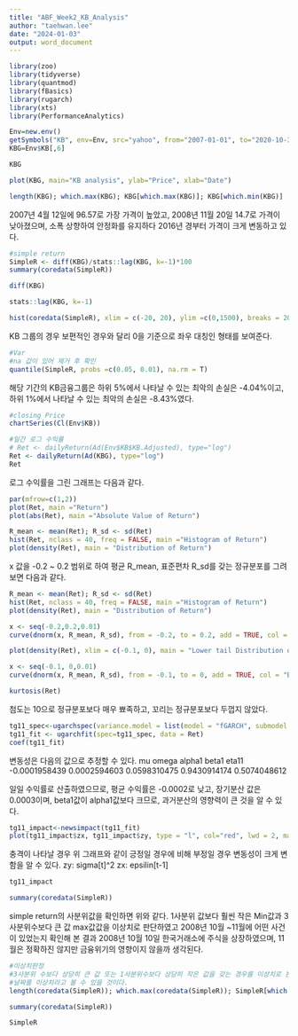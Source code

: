 ```yaml
---
title: "ABF_Week2_KB_Analysis"
author: "taehwan.lee"
date: "2024-01-03"
output: word_document
---
```


```r
library(zoo)
library(tidyverse)
library(quantmod)
library(fBasics)
library(rugarch)
library(xts)
library(PerformanceAnalytics)
```

```r
Env=new.env()
getSymbols("KB", env=Env, src="yahoo", from="2007-01-01", to="2020-10-30")
KBG=Env$KB[,6]
```

```r
KBG
```

```r
plot(KBG, main="KB analysis", ylab="Price", xlab="Date")
```
```r
length(KBG); which.max(KBG); KBG[which.max(KBG)]; KBG[which.min(KBG)]
```
2007년 4월 12일에 96.57로 가장 가격이 높았고, 2008년 11월 20일 14.7로 가격이 낮아졌으며, 소폭 상향하여 안정화를 유지하다 2016년 경부터 가격이 크게 변동하고 있다.

```r
#simple return
SimpleR <- diff(KBG)/stats::lag(KBG, k=-1)*100
summary(coredata(SimpleR))
```
```r
diff(KBG)
```

```r
stats::lag(KBG, k=-1)
```


```r
hist(coredata(SimpleR), xlim = c(-20, 20), ylim =c(0,1500), breaks = 20)
```
KB 그룹의 경우 보편적인 경우와 달리 0을 기준으로 좌우 대칭인 형태를 보여준다.

```r
#Var
#na 값이 있어 제거 후 확인
quantile(SimpleR, probs =c(0.05, 0.01), na.rm = T)
```
해당 기간의 KB금융그룹은 하위 5%에서 나타날 수 있는 최악의 손실은 -4.04%이고, 하위 1%에서 나타날 수 있는 최악의 손실은 -8.43%였다.



```r
#closing Price
chartSeries(Cl(Env$KB))
```

```r
#일간 로그 수익률
# Ret <- dailyReturn(Ad(Env$KB$KB.Adjusted), type="log")
Ret <- dailyReturn(Ad(KBG), type="log")
Ret
```
로그 수익률을 그린 그래프는 다음과 같다.

```r
par(mfrow=c(1,2))
plot(Ret, main ="Return")
plot(abs(Ret), main ="Absolute Value of Return")
```
```r
R_mean <- mean(Ret); R_sd <- sd(Ret)
hist(Ret, nclass = 40, freq = FALSE, main ="Histogram of Return")
plot(density(Ret), main = "Distribution of Return")
```

x 값을 -0.2 ~ 0.2 범위로 하여 평균 R_mean, 표준편차 R_sd를 갖는 정규분포를 그려보면 다음과 같다.
```r
R_mean <- mean(Ret); R_sd <- sd(Ret)
hist(Ret, nclass = 40, freq = FALSE, main ="Histogram of Return")
plot(density(Ret), main = "Distribution of Return")

x <- seq(-0.2,0.2,0.01)
curve(dnorm(x, R_mean, R_sd), from = -0.2, to = 0.2, add = TRUE, col = "Blue", lwd = 2)
```
```r
plot(density(Ret), xlim = c(-0.1, 0), main = "Lower tail Distribution of Return")

x <- seq(-0.1, 0,0.01)
curve(dnorm(x, R_mean, R_sd), from = -0.1, to = 0, add = TRUE, col = "Blue", lwd = 2)
```

```r
kurtosis(Ret)
```

첨도는 10으로 정규분포보다 매우 뾰족하고, 꼬리는 정규분포보다 두껍지 않았다.

```r
tg11_spec<-ugarchspec(variance.model = list(model = "fGARCH", submodel = "TGARCH", garchOrder = c(1,1)), mean.model = list(armaOrder = c(0,0)))
tg11_fit <- ugarchfit(spec=tg11_spec, data = Ret)
coef(tg11_fit)
```

변동성은 다음의 값으로 추정할 수 있다. 
           mu         omega        alpha1         beta1         eta11 
-0.0001958439  0.0002594603  0.0598310475  0.9430914174  0.5074048612 

일일 수익률로 산출하였으므로, 평균 수익률은 -0.0002로 낮고, 장기분산 값은 0.0003이며, beta1값이 alpha1값보다 크므로, 과거분산의 영향력이 큰 것을 알 수 있다.


```r
tg11_impact<-newsimpact(tg11_fit)
plot(tg11_impact$zx, tg11_impact$zy, type = "l", col="red", lwd = 2, main ="News Impact Analysis", xlab = tg11_impact$xexpr, ylab = tg11_impact$yexpr)
```
충격이 나타날 경우 위 그래프와 같이 긍정일 경우에 비해 부정일 경우 변동성이 크게 변함을 알 수 있다.
zy: sigma[t]^2
zx: epsilin[t-1]
```r
tg11_impact
```
```r
summary(coredata(SimpleR))
```
simple return의 사분위값을 확인하면 위와 같다. 1사분위 값보다 훨씬 작은 Min값과 3사분위수보다 큰 값 max값값을 이상치로 판단하였고
2008년 10월 ~11월에 어떤 사건이 있었는지 확인해 본 결과 2008년 10월 10일 한국거래소에 주식을 상장하였으며, 11월은 정확하진 않지만 금융위기의 영향이지 않을까 생각된다.


```r
#이상치판정
#3사분위 수보다 상당히 큰 값 또는 1사분위수보다 상당히 작은 값을 갖는 경우를 이상치로 본다면, 대표적으로 최대값, 최소값을 갖는
#날짜를 이상치라고 볼 수 있을 것이다.
length(coredata(SimpleR)); which.max(coredata(SimpleR)); SimpleR[which.max(coredata(SimpleR))]; SimpleR[which.min(coredata(SimpleR))]
```

```r
summary(coredata(SimpleR))
```
```r
SimpleR
```

